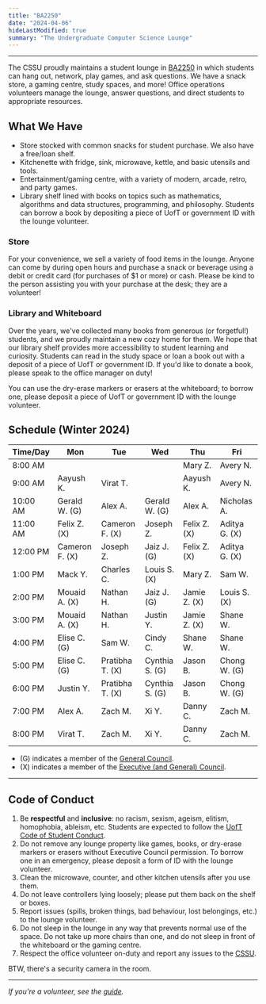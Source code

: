 ```yaml
---
title: "BA2250"
date: "2024-04-06"
hideLastModified: true
summary: "The Undergraduate Computer Science Lounge"
---
```


---

The CSSU proudly maintains a student lounge in [BA2250](https://map.utoronto.ca/?id=1809#!m/494470) in which students can hang out, network, play games, and ask questions. We have a snack store, a gaming centre, study spaces, and more! Office operations volunteers manage the lounge, answer questions, and direct students to appropriate resources.

## What We Have

-   Store stocked with common snacks for student purchase. We also have a free/loan shelf.
-   Kitchenette with fridge, sink, microwave, kettle, and basic utensils and tools.
-   Entertainment/gaming centre, with a variety of modern, arcade, retro, and party games.
-   Library shelf lined with books on topics such as mathematics, algorithms and data structures, programming, and philosophy. Students can borrow a book by depositing a piece of UofT or government ID with the lounge volunteer.

### Store

For your convenience, we sell a variety of food items in the lounge. Anyone can come by during open hours and purchase a snack or beverage using a debit or credit card (for purchases of $1 or more) or cash. Please be kind to the person assisting you with your purchase at the desk; they are a volunteer!

### Library and Whiteboard

Over the years, we've collected many books from generous (or forgetful!) students, and we proudly maintain a new cozy home for them. We hope that our library shelf provides more accessibility to student learning and curiosity. Students can read in the study space or loan a book out with a deposit of a piece of UofT or government ID. If you'd like to donate a book, please speak to the office manager on duty!

You can use the dry-erase markers or erasers at the whiteboard; to borrow one, please deposit a piece of UofT or government ID with the lounge volunteer.

## Schedule (Winter 2024)

| Time/Day | Mon            | Tue             | Wed            | Thu          | Fri           |
| -------- | -------------- | --------------- | -------------- | ------------ | ------------- |
| 8:00 AM  |                |                 |                | Mary Z.      | Avery N.      |
| 9:00 AM  | Aayush K.      | Virat T.        |                | Aayush K.    | Avery N.      |
| 10:00 AM | Gerald W. (G)  | Alex A.         | Gerald W. (G)  | Alex A.      | Nicholas A.   |
| 11:00 AM | Felix Z. (X)   | Cameron F. (X)  | Joseph Z.      | Felix Z. (X) | Aditya G. (X) |
| 12:00 PM | Cameron F. (X) | Joseph Z.       | Jaiz J. (G)    | Felix Z. (X) | Aditya G. (X) |
| 1:00 PM  | Mack Y.        | Charles C.      | Louis S. (X)   | Mary Z.      | Sam W.        |
| 2:00 PM  | Mouaid A. (X)  | Nathan H.       | Jaiz J. (G)    | Jamie Z. (X) | Louis S. (X)  |
| 3:00 PM  | Mouaid A. (X)  | Nathan H.       | Justin Y.      | Jamie Z. (X) | Shane W.      |
| 4:00 PM  | Elise C. (G)   | Sam W.          | Cindy C.       | Shane W.     | Shane W.      |
| 5:00 PM  | Elise C. (G)   | Pratibha T. (X) | Cynthia S. (G) | Jason B.     | Chong W. (G)  |
| 6:00 PM  | Justin Y.      | Pratibha T. (X) | Cynthia S. (G) | Jason B.     | Chong W. (G)  |
| 7:00 PM  | Alex A.        | Zach M.         | Xi Y.          | Danny C.     | Zach M.       |
| 8:00 PM  | Virat T.       | Zach M.         | Xi Y.          | Danny C.     | Zach M.       |

-   (G) indicates a member of the [General Council](/about).
-   (X) indicates a member of the [Executive (and General) Council](/about).

---

## Code of Conduct

1. Be **respectful** and **inclusive**: no racism, sexism, ageism, elitism, homophobia, ableism, etc. Students are expected to follow the [UofT Code of Student Conduct](https://governingcouncil.utoronto.ca/secretariat/policies/code-student-conduct-december-13-2019).
2. Do not remove any lounge property like games, books, or dry-erase markers or erasers without Executive Council permission. To borrow one in an emergency, please deposit a form of ID with the lounge volunteer.
3. Clean the microwave, counter, and other kitchen utensils after you use them.
4. Do not leave controllers lying loosely; please put them back on the shelf or boxes.
5. Report issues (spills, broken things, bad behaviour, lost belongings, etc.) to the lounge volunteer.
6. Do not sleep in the lounge in any way that prevents normal use of the space. Do not take up more chairs than one, and do not sleep in front of the whiteboard or the gaming centre.
7. Respect the office volunteer on-duty and report any issues to the [CSSU](mailto:cssu@cdf.toronto.edu).

BTW, there's a security camera in the room.

---

_If you're a volunteer, see the [guide](../ba2250-volunteering/)._
